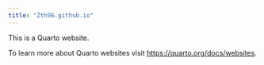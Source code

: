 ```yaml
---
title: "Zth96.github.io"
---
```


This is a Quarto website.

To learn more about Quarto websites visit <https://quarto.org/docs/websites>.
